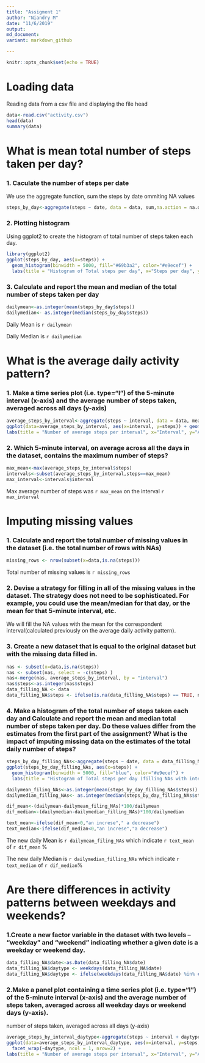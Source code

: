 ```yaml
---
title: "Assigment 1"
author: "Niandry M"
date: "11/6/2019"
output: 
md_document:
variant: markdown_github

---
```


```r
knitr::opts_chunk$set(echo = TRUE)
```

# Loading data

Reading data from a csv file and displaying the file head

```r
data<-read.csv("activity.csv")
head(data)
summary(data)
```

# What is mean total number of steps taken per day?

### 1. Caculate the number of steps per date
We use the aggregate function, sum the steps by date ommiting NA values

```r
steps_by_day<-aggregate(steps ~ date, data = data, sum,na.action = na.omit)

```

### 2. Plotting histogram

Using ggplot2 to create the histogram of total number of steps taken each day.
```r
library(ggplot2)
ggplot(steps_by_day, aes(x=steps)) + 
  geom_histogram(binwidth = 5000, fill="#69b3a2", color="#e9ecef") +
  labs(title = "Histogram of Total steps per day", x="Steps per day", y="Frequency")
```

### 3. Calculate and report the mean and median of the total number of steps taken per day
```r
dailymean<-as.integer(mean(steps_by_day$steps))
dailymedian<- as.integer(median(steps_by_day$steps))

```
Daily Mean is `r dailymean`<br>

Daily Median is `r dailymedian`

# What is the average daily activity pattern?

### 1. Make a time series plot (i.e. \color{red}{\verb|type = "l"|}type="l") of the 5-minute interval (x-axis) and the average number of steps taken, averaged across all days (y-axis)
```r
average_steps_by_interval<-aggregate(steps ~ interval, data = data, mean,na.action = na.omit)
ggplot(data=average_steps_by_interval, aes(x=interval, y=steps)) + geom_line() +
labs(title = "Number of average steps per interval", x="Interval", y="Average steps") 

```
### 2. Which 5-minute interval, on average across all the days in the dataset, contains the maximum number of steps?
```r
max_mean<-max(average_steps_by_interval$steps)
intervals<-subset(average_steps_by_interval,steps==max_mean)
max_interval<-intervals$interval
```
Max average number of steps was `r max_mean` on the interval `r max_interval`

# Imputing missing values

### 1. Calculate and report the total number of missing values in the dataset (i.e. the total number of rows with \color{red}{\verb|NA|}NAs)
```r
missing_rows <- nrow(subset(x=data,is.na(steps)))
```
Total number of missing values is `r missing_rows`

### 2.  Devise a strategy for filling in all of the missing values in the dataset. The strategy does not need to be sophisticated. For example, you could use the mean/median for that day, or the mean for that 5-minute interval, etc.<br>

We will fill the NA values with the mean for the correspondent interval(calculated previously on the average daily activity pattern).

### 3. Create a new dataset that is equal to the original dataset but with the missing data filled in.

```r

nas <- subset(x=data,is.na(steps))
nas <- subset(nas, select = -c(steps) )
nas<-merge(nas, average_steps_by_interval, by = "interval")
nas$steps<-as.integer(nas$steps)
data_filling_NA <- data
data_filling_NA$steps <- ifelse(is.na(data_filling_NA$steps) == TRUE, nas$steps[nas$interval %in% data_filling_NA$interval],data_filling_NA$steps) 

```

### 4. Make a histogram of the total number of steps taken each day and Calculate and report the mean and median total number of steps taken per day. Do these values differ from the estimates from the first part of the assignment? What is the impact of imputing missing data on the estimates of the total daily number of steps?
```r
steps_by_day_filling_NAs<-aggregate(steps ~ date, data = data_filling_NA, sum,na.action = na.omit)
ggplot(steps_by_day_filling_NAs, aes(x=steps)) + 
  geom_histogram(binwidth = 5000, fill="blue", color="#e9ecef") +
  labs(title = "Histogram of Total steps per day (filling NAs with interval average)", x="Steps per day", y="Frequency")

dailymean_filing_NAs<-as.integer(mean(steps_by_day_filling_NAs$steps))
dailymedian_filling_NAs<- as.integer(median(steps_by_day_filling_NAs$steps))

dif_mean<-(dailymean-dailymean_filing_NAs)*100/dailymean
dif_median<-(dailymedian-dailymedian_filling_NAs)*100/dailymedian

text_mean<-ifelse(dif_mean<0,"an increse"," a decrease")
text_median<-ifelse(dif_median<0,"an increse","a decrease")


```
The new daily Mean is `r dailymean_filing_NAs` which indicate `r text_mean` of `r dif_mean` %<br>

The new daily Median is `r dailymedian_filling_NAs`  which indicate `r text_median` of `r dif_median`%

# Are there differences in activity patterns between weekdays and weekends?

### 1.Create a new factor variable in the dataset with two levels – “weekday” and “weekend” indicating whether a given date is a weekday or weekend day.
```r
data_filling_NA$date<-as.Date(data_filling_NA$date)
data_filling_NA$daytype <- weekdays(data_filling_NA$date)
data_filling_NA$daytype <- ifelse(weekdays(data_filling_NA$date) %in% c("Saturday","Sunday"),"Weekend","Weekday")

```

### 2.Make a panel plot containing a time series plot (i.e. \color{red}{\verb|type = "l"|}type="l") of the 5-minute interval (x-axis) and the average number of steps taken, averaged across all weekday days or weekend days (y-axis).
number of steps taken, averaged across all days (y-axis)
```r
average_steps_by_interval_daytype<-aggregate(steps ~ interval + daytype, data = data_filling_NA, mean)
ggplot(data=average_steps_by_interval_daytype, aes(x=interval, y=steps, color=daytype)) + geom_line() +
  facet_wrap(~daytype, ncol = 1, nrow=2) +
labs(title = "Number of average steps per interval", x="Interval", y="Average steps") 

```
